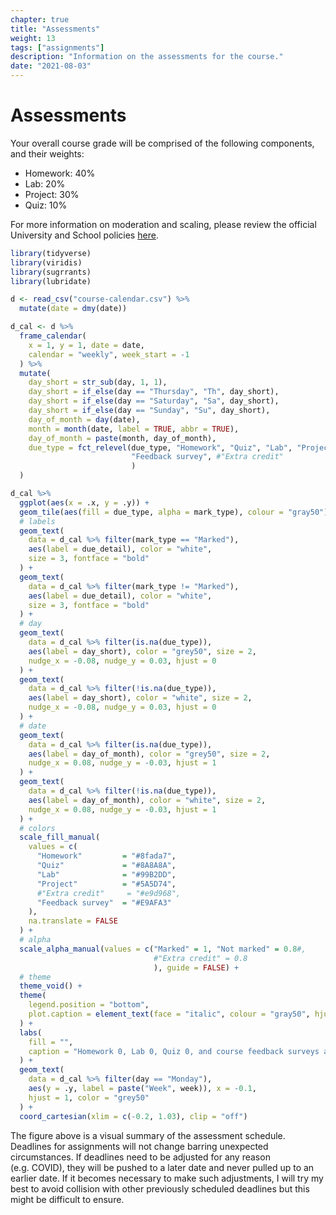 ```yaml
---
chapter: true
title: "Assessments"
weight: 13
tags: ["assignments"] 
description: "Information on the assessments for the course."
date: "2021-08-03"
---
```



# Assessments

Your overall course grade will be comprised of the following components, and their weights:

- Homework: 40%
- Lab: 20%
- Project: 30%
- Quiz: 10%

For more information on moderation and scaling, please review the official University and School policies [here](https://teaching.maths.ed.ac.uk/main/undergraduate/studies/assessment/rules).

```r
library(tidyverse)
library(viridis)
library(sugrrants)
library(lubridate)

d <- read_csv("course-calendar.csv") %>%
  mutate(date = dmy(date))

d_cal <- d %>%
  frame_calendar(
    x = 1, y = 1, date = date,
    calendar = "weekly", week_start = -1
  ) %>%
  mutate(
    day_short = str_sub(day, 1, 1),
    day_short = if_else(day == "Thursday", "Th", day_short),
    day_short = if_else(day == "Saturday", "Sa", day_short),
    day_short = if_else(day == "Sunday", "Su", day_short),
    day_of_month = day(date),
    month = month(date, label = TRUE, abbr = TRUE),
    day_of_month = paste(month, day_of_month),
    due_type = fct_relevel(due_type, "Homework", "Quiz", "Lab", "Project", 
                           "Feedback survey", #"Extra credit"
                           )
  )

d_cal %>%
  ggplot(aes(x = .x, y = .y)) +
  geom_tile(aes(fill = due_type, alpha = mark_type), colour = "gray50") +
  # labels
  geom_text(
    data = d_cal %>% filter(mark_type == "Marked"),
    aes(label = due_detail), color = "white",
    size = 3, fontface = "bold"
  ) +
  geom_text(
    data = d_cal %>% filter(mark_type != "Marked"),
    aes(label = due_detail), color = "white",
    size = 3, fontface = "bold"
  ) +
  # day
  geom_text(
    data = d_cal %>% filter(is.na(due_type)),
    aes(label = day_short), color = "grey50", size = 2,
    nudge_x = -0.08, nudge_y = 0.03, hjust = 0
  ) +
  geom_text(
    data = d_cal %>% filter(!is.na(due_type)),
    aes(label = day_short), color = "white", size = 2,
    nudge_x = -0.08, nudge_y = 0.03, hjust = 0
  ) +
  # date
  geom_text(
    data = d_cal %>% filter(is.na(due_type)),
    aes(label = day_of_month), color = "grey50", size = 2,
    nudge_x = 0.08, nudge_y = -0.03, hjust = 1
  ) +
  geom_text(
    data = d_cal %>% filter(!is.na(due_type)),
    aes(label = day_of_month), color = "white", size = 2,
    nudge_x = 0.08, nudge_y = -0.03, hjust = 1
  ) +
  # colors
  scale_fill_manual(
    values = c(
      "Homework"         = "#8fada7",
      "Quiz"             = "#8A8A8A",
      "Lab"              = "#99B2DD",
      "Project"          = "#5A5D74",
      #"Extra credit"     = "#e9d968",
      "Feedback survey"  = "#E9AFA3"
    ),
    na.translate = FALSE
  ) +
  # alpha
  scale_alpha_manual(values = c("Marked" = 1, "Not marked" = 0.8#, 
                                #"Extra credit" = 0.8
                                ), guide = FALSE) +
  # theme
  theme_void() +
  theme(
    legend.position = "bottom",
    plot.caption = element_text(face = "italic", colour = "gray50", hjust = 1, vjust = 28)
  ) +
  labs(
    fill = "",
    caption = "Homework 0, Lab 0, Quiz 0, and course feedback surveys are not marked."
  ) +
  geom_text(
    data = d_cal %>% filter(day == "Monday"),
    aes(y = .y, label = paste("Week", week)), x = -0.1,
    hjust = 1, color = "grey50"
  ) +
  coord_cartesian(xlim = c(-0.2, 1.03), clip = "off")
```

The figure above is a visual summary of the assessment schedule. Deadlines for assignments will not change barring unexpected circumstances. If deadlines need to be adjusted for any reason (e.g. COVID), they will be pushed to a later date and never pulled up to an earlier date. If it becomes necessary to make such adjustments, I will try my best to avoid collision with other previously scheduled deadlines but this might be difficult to ensure.